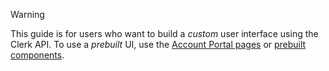 > [!WARNING]
> This guide is for users who want to build a _custom_ user interface using the Clerk API. To use a _prebuilt_ UI, use the [Account Portal pages](/docs/guides/customizing-clerk/account-portal) or [prebuilt components](/docs/references/components/overview).
